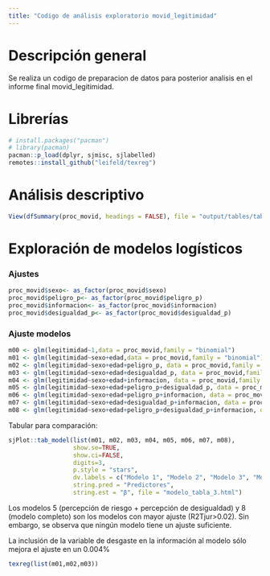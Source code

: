 ```yaml
---
title: "Codigo de análisis exploratorio movid_legitimidad"
---
```


# Descripción general

Se realiza un codigo de preparacion de datos para posterior analisis en el informe final movid_legitimidad.

# Librerías

```r
# install.packages("pacman")
# library(pacman)
pacman::p_load(dplyr, sjmisc, sjlabelled)
remotes::install_github("leifeld/texreg")
```


# Análisis descriptivo 
```r
View(dfSummary(proc_movid, headings = FALSE), file = "output/tables/tabla_descr1.html")
```


# Exploración de modelos logísticos
### Ajustes
```r
proc_movid$sexo<- as_factor(proc_movid$sexo)
proc_movid$peligro_p<- as_factor(proc_movid$peligro_p)
proc_movid$informacion<- as_factor(proc_movid$informacion)
proc_movid$desigualdad_p<- as_factor(proc_movid$desigualdad_p)
```

### Ajuste modelos
```r
m00 <- glm(legitimidad~1,data = proc_movid,family = "binomial")
m01 <- glm(legitimidad~sexo+edad,data = proc_movid,family = "binomial")
m02 <- glm(legitimidad~sexo+edad+peligro_p, data = proc_movid,family = "binomial")
m03 <- glm(legitimidad~sexo+edad+desigualdad_p, data = proc_movid,family = "binomial")
m04 <- glm(legitimidad~sexo+edad+informacion, data = proc_movid,family = "binomial")
m05 <- glm(legitimidad~sexo+edad+peligro_p+desigualdad_p, data = proc_movid,family = "binomial")
m06 <- glm(legitimidad~sexo+edad+peligro_p+informacion, data = proc_movid,family = "binomial")
m07 <- glm(legitimidad~sexo+edad+desigualdad_p+informacion, data = proc_movid,family = "binomial")
m08 <- glm(legitimidad~sexo+edad+peligro_p+desigualdad_p+informacion, data = proc_movid,family = "binomial")

```

Tabular para comparación:
```r
sjPlot::tab_model(list(m01, m02, m03, m04, m05, m06, m07, m08),
                  show.se=TRUE,
                  show.ci=FALSE,
                  digits=3,
                  p.style = "stars",
                  dv.labels = c("Modelo 1", "Modelo 2", "Modelo 3", "Modelo 4", "Modelo 5", "Modelo 6", "Modelo 7", "Modelo 8"),
                  string.pred = "Predictores",
                  string.est = "β", file = "modelo_tabla_3.html")
```

Los modelos 5 (percepción de riesgo + percepción de desigualdad) y 8 (modelo completo) son los modelos con mayor ajuste (R2Tjur>0.02). Sin embargo, se observa que ningún modelo tiene un ajuste suficiente.

La inclusión de la variable de desgaste en la información al modelo sólo mejora el ajuste en un 0.004%



```r
texreg(list(m01,m02,m03))
```



